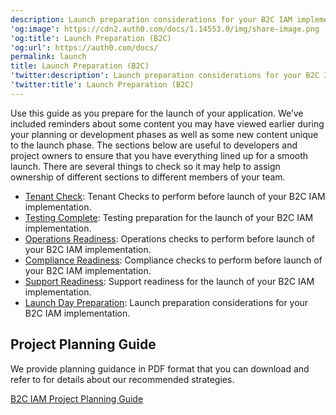 ```yaml
---
description: Launch preparation considerations for your B2C IAM implementation.
'og:image': https://cdn2.auth0.com/docs/1.14553.0/img/share-image.png
'og:title': Launch Preparation (B2C)
'og:url': https://auth0.com/docs/
permalink: launch
title: Launch Preparation (B2C)
'twitter:description': Launch preparation considerations for your B2C IAM implementation.
'twitter:title': Launch Preparation (B2C)
---
```

Use this guide as you prepare for the launch of your application. We’ve included reminders about some content you may have viewed earlier during your planning or development phases as well as some new content unique to the launch phase. The sections below are useful to developers and project owners to ensure that you have everything lined up for a smooth launch. There are several things to check so it may help to assign ownership of different sections to different members of your team.

* [Tenant Check](/docs/get-started/architecture-scenarios/business-to-consumer/launch/tenant-check): Tenant Checks to perform before launch of your B2C IAM implementation.
* [Testing Complete](/docs/get-started/architecture-scenarios/business-to-consumer/launch/testing): Testing preparation for the launch of your B2C IAM implementation.
* [Operations Readiness](/docs/get-started/architecture-scenarios/business-to-consumer/launch/operations-readiness): Operations checks to perform before launch of your B2C IAM implementation.
* [Compliance Readiness](/docs/get-started/architecture-scenarios/business-to-consumer/launch/compliance-readiness): Compliance checks to perform before launch of your B2C IAM implementation.
* [Support Readiness](/docs/get-started/architecture-scenarios/business-to-consumer/launch/support-readiness): Support readiness for the launch of your B2C IAM implementation.
* [Launch Day Preparation](/docs/get-started/architecture-scenarios/business-to-consumer/launch/launch-day): Launch preparation considerations for your B2C IAM implementation.

## Project Planning Guide

We provide planning guidance in PDF format that you can download and refer to for details about our recommended strategies.

[B2C IAM Project Planning Guide](https://assets.ctfassets.net/cdy7uua7fh8z/3er1aEQ7Ul0q3c9leJWczR/b1f18b4c16abb7e78b01e4eb2b52bb8e/B2C_Project_Planning.pdf)